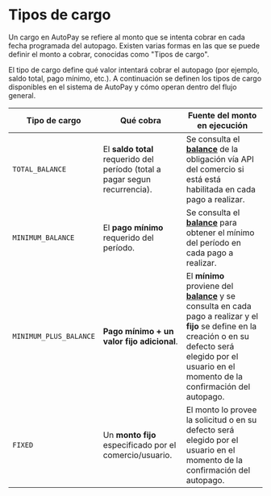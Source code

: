 # Tipos de cargo

Un cargo en AutoPay se refiere al monto que se intenta cobrar en cada fecha programada del autopago. Existen varias formas en las que se puede definir el monto a cobrar, conocidas como "Tipos de cargo".

El tipo de cargo define qué valor intentará cobrar el autopago (por ejemplo, saldo total, pago mínimo, etc.). A continuación se definen los tipos de cargo disponibles en el sistema de AutoPay y cómo operan dentro del flujo general.

| Tipo de cargo          | Qué cobra                                                                   | Fuente del monto en ejecución                                                                                                                                                                                                                |
|------------------------|-----------------------------------------------------------------------------|----------------------------------------------------------------------------------------------------------------------------------------------------------------------------------------------------------------------------------------------|
| `TOTAL_BALANCE`        | El **saldo total** requerido del período (total a pagar segun recurrencia). | Se consulta el [**balance**](/autopay/contracts/balance) de la obligación vía API del comercio si está está habilitada en cada pago a realizar.                                                                                              |
| `MINIMUM_BALANCE`      | El **pago mínimo** requerido del período.                                   | Se consulta el [**balance**](/autopay/contracts/balance) para obtener el mínimo del período en cada pago a realizar.                                                                                                                         |
| `MINIMUM_PLUS_BALANCE` | **Pago mínimo + un valor fijo adicional**.                                  | El **mínimo** proviene del [**balance**](/autopay/contracts/balance) y se consulta en cada pago a realizar y el **fijo** se define en la creación o en su defecto será elegido por el usuario en el momento de la confirmación del autopago. |
| `FIXED`                | Un **monto fijo** especificado por el comercio/usuario.                     | El monto lo provee la solicitud o en su defecto será elegido por el usuario en el momento de la confirmación del autopago.                                                                                                                   |
